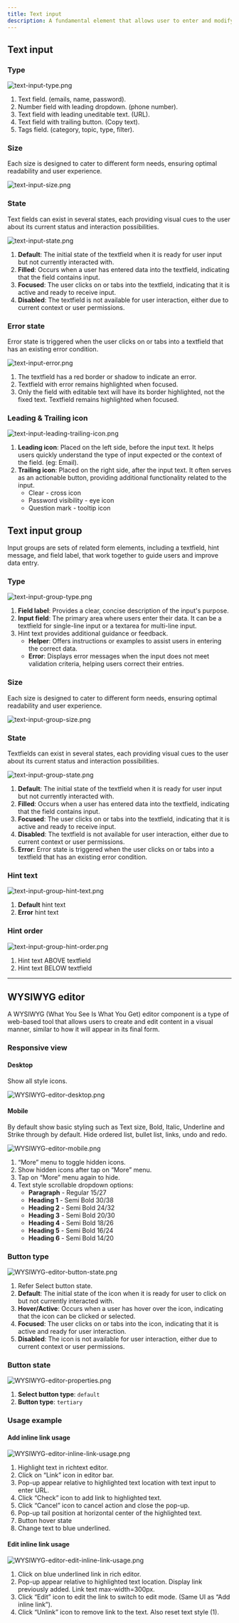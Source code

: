 ```yaml
---
title: Text input
description: A fundamental element that allows user to enter and modify data
---
```


## Text input

### Type

![text-input-type.png](/design/text-input-type.png)

1. Text field. (emails, name, password).
2. Number field with leading dropdown. (phone number).
3. Text field with leading uneditable text. (URL).
4. Text field with trailing button. (Copy text).
5. Tags field. (category, topic, type, filter).

### Size

Each size is designed to cater to different form needs, ensuring optimal readability and user experience.

![text-input-size.png](/design/text-input-size.png)

### State

Text fields can exist in several states, each providing visual cues to the user about its current status and interaction possibilities.

![text-input-state.png](/design/text-input-state.png)

1. **Default**: The initial state of the textfield when it is ready for user input but not currently interacted with.
2. **Filled**: Occurs when a user has entered data into the textfield, indicating that the field contains input.
3. **Focused**: The user clicks on or tabs into the textfield, indicating that it is active and ready to receive input.
4. **Disabled**: The textfield is not available for user interaction, either due to current context or user permissions.

### Error state

Error state is triggered when the user clicks on or tabs into a textfield that has an existing error condition.

![text-input-error.png](/design/text-input-error.png)

1. The textfield has a red border or shadow to indicate an error.
2. Textfield with error remains highlighted when focused.
3. Only the field with editable text will have its border highlighted, not the fixed text. Textfield remains highlighted when focused.

### Leading & Trailing icon

![text-input-leading-trailing-icon.png](/design/text-input-leading-trailing-icon.png)

1. **Leading icon**: Placed on the left side, before the input text. It helps users quickly understand the type of input expected or the context of the field. (eg: Email).
2. **Trailing icon**: Placed on the right side, after the input text. It often serves as an actionable button, providing additional functionality related to the input.
   - Clear - cross icon
   - Password visibility - eye icon
   - Question mark - tooltip icon

## Text input group

Input groups are sets of related form elements, including a textfield, hint message, and field label, that work together to guide users and improve data entry.

### Type

![text-input-group-type.png](/design/text-input-group-type.png)

1. **Field label**: Provides a clear, concise description of the input's purpose.
2. **Input field**: The primary area where users enter their data. It can be a textfield for single-line input or a textarea for multi-line input.
3. Hint text provides additional guidance or feedback.
   - **Helper**: Offers instructions or examples to assist users in entering the correct data.
   - **Error**: Displays error messages when the input does not meet validation criteria, helping users correct their entries.

### Size

Each size is designed to cater to different form needs, ensuring optimal readability and user experience.

![text-input-group-size.png](/design/text-input-group-size.png)

### State

Textfields can exist in several states, each providing visual cues to the user about its current status and interaction possibilities.

![text-input-group-state.png](/design/text-input-group-state.png)

1. **Default**: The initial state of the textfield when it is ready for user input but not currently interacted with.
2. **Filled**: Occurs when a user has entered data into the textfield, indicating that the field contains input.
3. **Focused**: The user clicks on or tabs into the textfield, indicating that it is active and ready to receive input.
4. **Disabled**: The textfield is not available for user interaction, either due to current context or user permissions.
5. **Error**: Error state is triggered when the user clicks on or tabs into a textfield that has an existing error condition.

### Hint text

![text-input-group-hint-text.png](/design/text-input-group-hint-text.png)

1. **Default** hint text
2. **Error** hint text

### Hint order

![text-input-group-hint-order.png](/design/text-input-group-hint-order.png)

1. Hint text ABOVE textfield
2. Hint text BELOW textfield

---

## WYSIWYG editor

A WYSIWYG (What You See Is What You Get) editor component is a type of web-based tool that allows users to create and edit content in a visual manner, similar to how it will appear in its final form.

### Responsive view

#### Desktop

Show all style icons.

![WYSIWYG-editor-desktop.png](/design/WYSIWYG-editor-desktop.png)

#### Mobile

By default show basic styling such as Text size, Bold, Italic, Underline and Strike through by default. Hide ordered list, bullet list, links, undo and redo.

![WYSIWYG-editor-mobile.png](/design/WYSIWYG-editor-mobile.png)

1. “More” menu to toggle hidden icons.
2. Show hidden icons after tap on “More” menu.
3. Tap on “More” menu again to hide.
4. Text style scrollable dropdown options:
   - **Paragraph** - Regular 15/27
   - **Heading 1** - Semi Bold 30/38
   - **Heading 2** - Semi Bold 24/32
   - **Heading 3** - Semi Bold 20/30
   - **Heading 4** - Semi Bold 18/26
   - **Heading 5** - Semi Bold 16/24
   - **Heading 6** - Semi Bold 14/20

### Button type

![WYSIWYG-editor-button-state.png](/design/WYSIWYG-editor-button-state.png)

1. Refer Select button state.
2. **Default**: The initial state of the icon when it is ready for user to click on but not currently interacted with.
3. **Hover/Active**: Occurs when a user has hover over the icon, indicating that the icon can be clicked or selected.
4. **Focused**: The user clicks on or tabs into the icon, indicating that it is active and ready for user interaction.
5. **Disabled**: The icon is not available for user interaction, either due to current context or user permissions.

### Button state

![WYSIWYG-editor-properties.png](/design/WYSIWYG-editor-properties.png)

1. **Select button type**: `default`
2. **Button type**: `tertiary`

### Usage example

#### Add inline link usage

![WYSIWYG-editor-inline-link-usage.png](/design/WYSIWYG-editor-inline-link-usage.png)

1. Highlight text in richtext editor.
2. Click on “Link” icon in editor bar.
3. Pop-up appear relative to highlighted text location with text input to enter URL.
4. Click “Check” icon to add link to highlighted text.
5. Click “Cancel” icon to cancel action and close the pop-up.
6. Pop-up tail position at horizontal center of the highlighted text.
7. Button hover state
8. Change text to blue underlined.

#### Edit inline link usage

![WYSIWYG-editor-edit-inline-link-usage.png](/design/WYSIWYG-editor-edit-inline-link-usage.png)

1. Click on blue underlined link in rich editor.
2. Pop-up appear relative to highlighted text location. Display link previously added. Link text max-width=300px.
3. Click “Edit” icon to edit the link to switch to edit mode. (Same UI as “Add inline link”).
4. Click “Unlink” icon to remove link to the text. Also reset text style (1).
